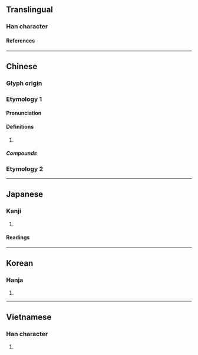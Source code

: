 {{character info}}
==Translingual==

===Han character===
{{Han char|rn=20|rad=勹|as=07|sn=9|four=27220|canj=PIJB|ids=⿹勹甫}}

====References====
{{Han ref|kx=0151.170|dkj=02527|dj=0340.230|hdz=10259.040|uh=530D}}

----

==Chinese==
{{zh-forms}}

===Glyph origin===
{{Han etym}}
===Etymology 1===
====Pronunciation====
{{zh-pron
|m=pú
|c=pou4
|mn=ml:phô͘/tw:pô͘
|mc=y
|oc=y
|ma=
|cat=v
}}

====Definitions====
{{zh-hanzi}}

# {{zh-only|匍匐}}

=====Compounds=====
{{zh-der|匍伏|匍匐前進|匍匐莖|匍匐奔喪|壽陵匍匐|匍匐之救|匍匐}}

===Etymology 2===
{{zh-see|撫|v}}
----

==Japanese==

===Kanji===
{{ja-kanji|grade=|rs=勹07}}

# {{rfdef|ja|sort=勹07}}

====Readings====
{{ja-readings
|on=ほ
|kun=はう
}}

----

==Korean==

===Hanja===
{{ko-hanja|포}}

# {{rfdef|ko|sort=勹07}}

----

==Vietnamese==

===Han character===
{{vi-readings|rs=勹07|reading=bò}}

# {{rfdef|vi|sort=勹07}}